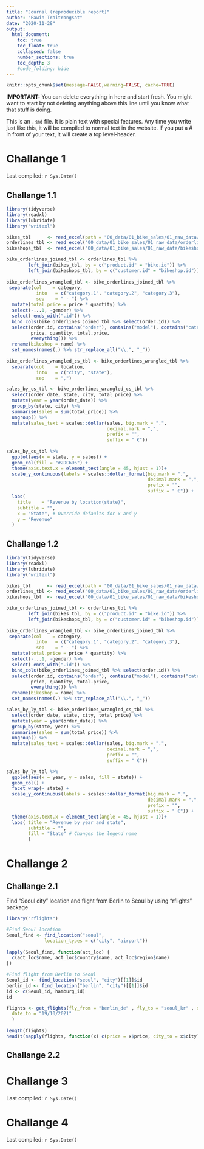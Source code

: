 ```yaml
---
title: "Journal (reproducible report)"
author: "Pawin Traitrongsat"
date: "2020-11-28"
output:
  html_document:
    toc: true
    toc_float: true
    collapsed: false
    number_sections: true
    toc_depth: 3
    #code_folding: hide
---
```


```r
knitr::opts_chunk$set(message=FALSE,warning=FALSE, cache=TRUE)
```

**IMPORTANT:** You can delete everything in here and start fresh. You might want to start by not deleting anything above this line until you know what that stuff is doing.

This is an `.Rmd` file. It is plain text with special features. Any time you write just like this, it will be compiled to normal text in the website. If you put a \# in front of your text, it will create a top level-header.

# Challange 1

Last compiled: `r Sys.Date()`

## Challange 1.1
```r
library(tidyverse)
library(readxl)
library(lubridate)
library("writexl")

bikes_tbl      <- read_excel(path = "00_data/01_bike_sales/01_raw_data/bikes.xlsx")
orderlines_tbl <- read_excel("00_data/01_bike_sales/01_raw_data/orderlines.xlsx")
bikeshops_tbl  <- read_excel("00_data/01_bike_sales/01_raw_data/bikeshops.xlsx")

bike_orderlines_joined_tbl <- orderlines_tbl %>%
        left_join(bikes_tbl, by = c("product.id" = "bike.id")) %>%
        left_join(bikeshops_tbl, by = c("customer.id" = "bikeshop.id"))
        
bike_orderlines_wrangled_tbl <- bike_orderlines_joined_tbl %>%
 separate(col    = category,
           into   = c("category.1", "category.2", "category.3"),
           sep    = " - ") %>%
  mutate(total.price = price * quantity) %>%
  select(-...1, -gender) %>%
  select(-ends_with(".id")) %>%
  bind_cols(bike_orderlines_joined_tbl %>% select(order.id)) %>% 
  select(order.id, contains("order"), contains("model"), contains("category"),
         price, quantity, total.price,
         everything()) %>%
  rename(bikeshop = name) %>%
  set_names(names(.) %>% str_replace_all("\\.", "_"))
  
bike_orderlines_wrangled_cs_tbl <- bike_orderlines_wrangled_tbl %>%
  separate(col    = location,
           into   = c("city", "state"),
           sep    = ",") 

sales_by_cs_tbl <- bike_orderlines_wrangled_cs_tbl %>%
  select(order_date, state, city, total_price) %>%
  mutate(year = year(order_date)) %>%
  group_by(state, city) %>%
  summarise(sales = sum(total_price)) %>%
  ungroup() %>%
  mutate(sales_text = scales::dollar(sales, big.mark = ".", 
                                     decimal.mark = ",", 
                                     prefix = "", 
                                     suffix = " €"))    
    
sales_by_cs_tbl %>%
  ggplot(aes(x = state, y = sales)) +
  geom_col(fill = "#2DC6D6") +
  theme(axis.text.x = element_text(angle = 45, hjust = 1))+
  scale_y_continuous(labels = scales::dollar_format(big.mark = ".", 
                                                    decimal.mark = ",", 
                                                    prefix = "", 
                                                    suffix = " €")) +
  labs(
    title    = "Revenue by location(state)",
    subtitle = "",
    x = "State", # Override defaults for x and y
    y = "Revenue"
  )
```


## Challange 1.2
```r
library(tidyverse)
library(readxl)
library(lubridate)
library("writexl")

bikes_tbl      <- read_excel(path = "00_data/01_bike_sales/01_raw_data/bikes.xlsx")
orderlines_tbl <- read_excel("00_data/01_bike_sales/01_raw_data/orderlines.xlsx")
bikeshops_tbl  <- read_excel("00_data/01_bike_sales/01_raw_data/bikeshops.xlsx")

bike_orderlines_joined_tbl <- orderlines_tbl %>%
        left_join(bikes_tbl, by = c("product.id" = "bike.id")) %>%
        left_join(bikeshops_tbl, by = c("customer.id" = "bikeshop.id"))
        
bike_orderlines_wrangled_tbl <- bike_orderlines_joined_tbl %>%
 separate(col    = category,
           into   = c("category.1", "category.2", "category.3"),
           sep    = " - ") %>%
  mutate(total.price = price * quantity) %>%
  select(-...1, -gender) %>%
  select(-ends_with(".id")) %>%
  bind_cols(bike_orderlines_joined_tbl %>% select(order.id)) %>% 
  select(order.id, contains("order"), contains("model"), contains("category"),
         price, quantity, total.price,
         everything()) %>%
  rename(bikeshop = name) %>%
  set_names(names(.) %>% str_replace_all("\\.", "_"))

sales_by_ly_tbl <- bike_orderlines_wrangled_cs_tbl %>%
  select(order_date, state, city, total_price) %>%
  mutate(year = year(order_date)) %>%
  group_by(state, year) %>%
  summarise(sales = sum(total_price)) %>%
  ungroup() %>%
  mutate(sales_text = scales::dollar(sales, big.mark = ".", 
                                     decimal.mark = ",", 
                                     prefix = "", 
                                     suffix = " €"))  

sales_by_ly_tbl %>%
  ggplot(aes(x = year, y = sales, fill = state)) +
  geom_col() +
  facet_wrap(~ state) +
  scale_y_continuous(labels = scales::dollar_format(big.mark = ".", 
                                                    decimal.mark = ",", 
                                                    prefix = "", 
                                                    suffix = " €")) +
  theme(axis.text.x = element_text(angle = 45, hjust = 1))+
  labs( title = "Revenue by year and state",
        subtitle = "",
        fill = "State" # Changes the legend name
        )
```





# Challange 2

## Challange 2.1
Find "Seoul city" location and flight from Berlin to Seoul by using "rflights" package
```r
library("rflights")

#Find Seoul location
Seoul_find <- find_location("seoul", 
              location_types = c("city", "airport"))
    
lapply(Seoul_find, function(act_loc) {
  c(act_loc$name, act_loc$country$name, act_loc$region$name)
})

```

```r

#Find flight from Berlin to Seoul
Seoul_id <- find_location("seoul", "city")[[1]]$id
berlin_id <- find_location("berlin", "city")[[1]]$id
id <- c(Seoul_id, hamburg_id)
id
```

```r
flights <- get_flights(fly_from = "berlin_de" , fly_to = "seoul_kr" , date_from = "09/10/2021",
  date_to = "19/10/2021" 
  )
  
length(flights)
head(t(sapply(flights, function(x) c(price = x$price, city_to = x$cityTo, duration = x$fly_duration, distance = x$distance))), n = 10)
```

## Challange 2.2

# Challange 3

Last compiled: `r Sys.Date()`


# Challange 4

Last compiled: `r Sys.Date()`


